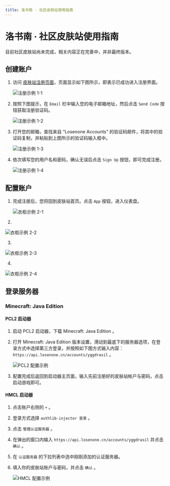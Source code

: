 ```yaml
---
title: 洛书南 · 社区皮肤站使用指南
---
```




# 洛书南 · 社区皮肤站使用指南


<Callout emoji="🔔">
  目前社区皮肤站尚未完成，相关内容正在完善中，并非最终版本。
</Callout>

## 创建账户

1. 访问 [皮肤站注册页面](https://user.losenone.cn/auth/signup)，页面显示如下图所示，即表示已成功进入注册界面。

   ![注册示例 1-1](../_images/wiki/losenone_skin_user_guide/1-1.png)

2. 按照下图提示，在 `Email` 栏中输入您的电子邮箱地址，然后点击 `Send Code` 按钮获取注册验证码。

   ![注册示例 1-2](../_images/wiki/losenone_skin_user_guide/1-2.png)

3. 打开您的邮箱，查找来自 “Losenone Accounts” 的验证码邮件，将其中的验证码复制，并粘贴到上图所示的验证码输入框中。

   ![注册示例 1-3](../_images/wiki/losenone_skin_user_guide/1-3.png)

4. 依次填写您的用户名和密码，确认无误后点击 `Sign Up` 按钮，即可完成注册。

   ![注册示例 1-4](../_images/wiki/losenone_skin_user_guide/1-4.png)


## 配置账户

1. 完成注册后，您将回到皮肤站首页。点击 `App` 按钮，进入仪表盘。

   ![衣柜示例 2-1](../_images/wiki/losenone_skin_user_guide/2-1.png)

2. 

   ![衣柜示例 2-2](../_images/wiki/losenone_skin_user_guide/2-2.png)

3. 

   ![衣柜示例 2-3](../_images/wiki/losenone_skin_user_guide/2-3.png)

4. 

   ![衣柜示例 2-4](../_images/wiki/losenone_skin_user_guide/2-4.png)


## 登录服务器

### Minecraft: Java Edition

#### PCL2 启动器

1. 启动 PCL2 启动器，下载 Minecraft: Java Edition 。
2. 打开 Minecraft: Java Edition 版本设置，滑动到最底下的服务器选项，在登录方式中选择第三方登录，并按照如下图方式输入内容：`https://api.losenone.cn/accounts/yggdrasil` 。

   ![PCL2 配置示例](../_images/wiki/losenone_skin_user_guide/pcl_conf.png)

3. 配置完成后返回到启动器主页面，输入先前注册好的皮肤站帐户与密码，点击启动游戏即可。

#### HMCL 启动器

1. 点击账户右侧的 `+` 。
2. 登录方式选择 `authlib-injector 登录` 。
3. 点击 `管理认证服务器` 。
4. 在弹出的窗口内输入 `https://api.losenone.cn/accounts/yggdrasil` 并点击 `确认` 。
5. 在 `认证服务器` 的下拉列表中选中刚刚添加的认证服务器。
6. 填入你的皮肤站账户与密码，并点击 `确认` 。

   ![HMCL 配置示例](../_images/wiki/losenone_skin_user_guide/hmcl_conf.png)
